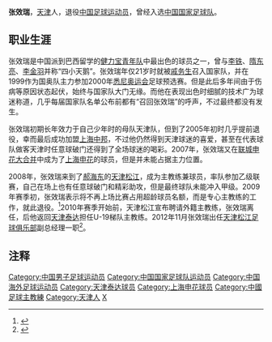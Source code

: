 {{Football manager infobox
| playername          = 张效瑞
| image               =
| fullname            = 张效瑞
| englishfullname     = Zhang Xiaorui
| dateofbirth         = {{birth date and age|1976|3|5}}
| cityofbirth         = [[天津|天津]]
| countryofbirth      = {{CHN}}
| currentclub         = 
| clubnumber          = 
| height              = {{height|m=1.77}}
| position            = 进攻型中场
| youthyears          = 1993-1998年
| youthclubs          = [[健力宝青年队|健力宝青年队]]
| years               = 1998-2004年<br/>2001年<br/>2005-2006年<br/>2007年<br/>2008年
| clubs               = [[天津泰达|天津泰达]]<br/>[[亚琛足球俱乐部|亚琛]]''(租借)''<br/> [[上海联城足球俱乐部|上海中邦/联城]]<br/>[[上海申花|上海申花]]<br/> [[天津松江|天津松江]]
| caps(goals)         = 78 (7)<br/>5 (0)<br/>46 (6)<br/>6 (0)
| nationalyears       = 1997-2000年
| nationalteam        ={{fb|CHN}}
| nationalcaps(goals) = 10 (1)
| pcupdate            =2008-04-12
| ntupdate            =2008-04-12
| manageryears = 2008-2009年<br/>2020年 
| managerclubs = [[天津松江|天津松江]]<br/>[[深圳佳兆业|深圳佳兆业]] (代理)
}}
'''张效瑞'''{{BD|1976年|3月5日|||Z}}，[[天津|天津]]人，退役[[中国|中国]][[足球|足球]][[运动员|运动员]]，曾经入选[[中国国家足球队|中国国家足球队]]。

==职业生涯==
张效瑞是中国派到巴西留学的[[健力宝青年队|健力宝青年队]]中最出色的球员之一，曾与[[李铁|李铁]]、[[隋东亮|隋东亮]]、[[李金羽|李金羽]]并称“四小天鹅”。张效瑞年仅21岁时就被[[戚务生|戚务生]]召入国家队，并在1999作为国奥队主力参加2000年[[悉尼奥运会|悉尼奥运会]]足球预选赛。但是此后多年间由于伤病等原因状态起伏，始终与国家队大门无缘。而他在表现出色时细腻的技术广为球迷称道，几乎每届国家队名单公布前都有“召回张效瑞”的呼声，不过最终都没有发生。

张效瑞初期长年效力于自己少年时的母队天津队，但到了2005年初时几乎提前退役，幸而最后成功加盟[[上海联城足球俱乐部|上海中邦]]，不过他仍然得到天津球迷的喜爱，甚至在代表球队做客天津时任意球破门还得到了全场球迷的喝彩。2007年，张效瑞又在[[申花联城合并|联城申花大合并]]中成为了[[上海申花|上海申花]]的球员，但是并未能占据主力位置。

2008年，张效瑞来到了[[郝海东|郝海东]]的[[天津松江|天津松江]]，成为主教练兼球员，率队参加乙级联赛，自己在场上也有任意球破门和精彩助攻，但是最终球队未能冲入甲级。2009年赛季初，张效瑞表示将不再上场比赛占用超龄球员名额，而是专心主教练的工作，就此退役。<ref>{{cite news|url=http://sports.enorth.com.cn/system/2009/02/12/003892327.shtml|title=张效瑞：我将不再上场比赛 球队新赛季目标明确|publisher=北方网|date=2009-02-12|accessdate=2009-02-12|archive-date=2021-06-10|archive-url=https://web.archive.org/web/20210610200755/http://sports.enorth.com.cn/system/2009/02/12/003892327.shtml|dead-url=no}}</ref>2010年赛季开始前，天津松江宣布聘请外籍主教练，张效瑞离任，后他返回[[天津泰达|天津泰达]]担任U-19梯队主教练。2012年11月张效瑞出任[[天津松江足球俱乐部|天津松江足球俱乐部]]副总经理一职<ref>{{Cite web |url=http://sports.sina.com.cn/b/2012-11-19/23546302556.shtml |title=裴恩才签松江两年张效瑞任副总 立志挖掘津门邓卓翔 |access-date=2013-07-14 |archive-date=2021-03-24 |archive-url=https://web.archive.org/web/20210324205618/http://sports.sina.com.cn/b/2012-11-19/23546302556.shtml |dead-url=no }}</ref>。

==注释==
{{reflist}}
{{1998年甲B分类名单天津}}
{{1999年甲A分类名单天津}}
{{2000年甲A分类名单天津}}
{{2001年甲A分类名单天津}}
{{2002年甲A分类名单天津}}
{{2003年甲A分类名单天津}}
{{2004年中超分类名单天津}}
{{2016年中甲分类名单权健}}
{{中国足球协会年度最佳新人}}

{{DEFAULTSORT:ZHANG Xiaorui}}
[[Category:中国男子足球运动员|Category:中国男子足球运动员]]
[[Category:中国国家足球队运动员|Category:中国国家足球队运动员]]
[[Category:中国海外足球运动员|Category:中国海外足球运动员]]
[[Category:天津泰达球员|Category:天津泰达球员]]
[[Category:上海申花球员|Category:上海申花球员]]
[[Category:中國足球主教練|Category:中國足球主教練]]
[[Category:天津人|Category:天津人]]
[[Category:张姓|X]]